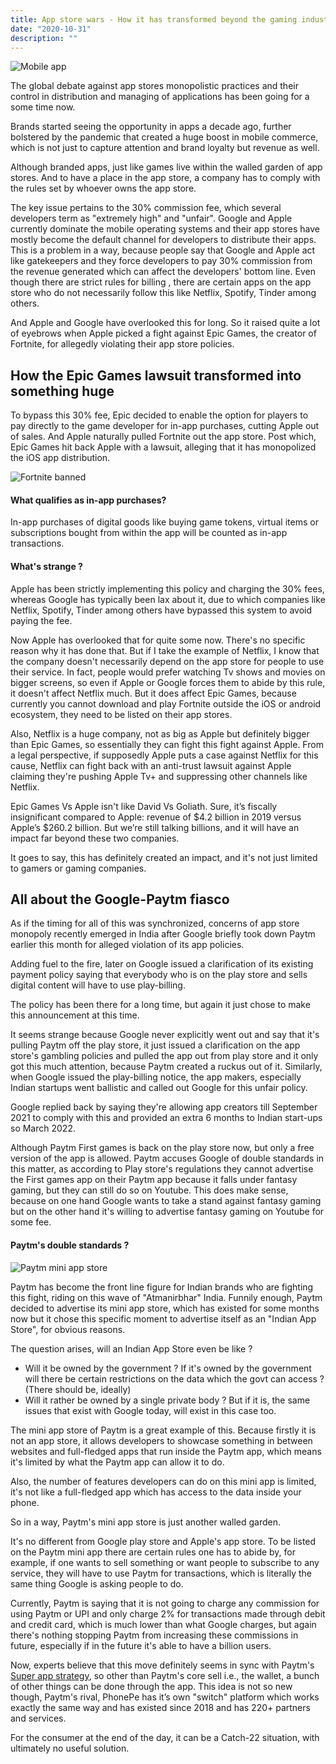 ```yaml
---
title: App store wars - How it has transformed beyond the gaming industry ?
date: "2020-10-31"
description: ""
---
```


![Mobile app](./s1.jpg)

The global debate against app stores monopolistic practices and their control in distribution and managing of applications has been going for a some time now.

Brands started seeing the opportunity in apps a decade ago, further bolstered by the pandemic that created a huge boost in mobile commerce, which is not just to capture attention and brand loyalty but revenue as well.

Although branded apps, just like games live within the walled garden of app stores. And to have a place in the app store, a company has to comply with the rules set by whoever owns the app store.

The key issue pertains to the 30% commission fee, which several developers term as "extremely high" and "unfair". Google and Apple currently dominate the mobile operating systems and their app stores have mostly become the default channel for developers to distribute their apps. This is a problem in a way, because people say that Google and Apple act like gatekeepers and they force developers to pay 30% commission from the revenue generated which can affect the developers' bottom line. Even though there are strict rules for billing , there are certain apps on the app store who do not necessarily follow this like Netflix, Spotify, Tinder among others. 

And Apple and Google have overlooked this for long. So it raised quite a lot of eyebrows when Apple picked a fight against Epic Games, the creator of Fortnite, for allegedly violating their app store policies.

## How the Epic Games lawsuit transformed into something huge

To bypass this 30% fee, Epic decided to enable the option for players to pay directly to the game developer for in-app purchases, cutting Apple out of sales. And Apple naturally pulled Fortnite out the app store. Post which, Epic Games hit back Apple with a lawsuit, alleging that it has monopolized the iOS app distribution.

![Fortnite banned](./s10.jpg)

#### What qualifies as in-app purchases?

In-app purchases of digital goods like buying game tokens, virtual items or subscriptions bought from within the app will be counted as in-app transactions.

#### What's strange ?

Apple has been strictly implementing this policy and charging the 30% fees, whereas Google has typically been lax about it, due to which companies like Netflix, Spotify, Tinder among others have bypassed this system to avoid paying the fee. 

Now Apple has overlooked that for quite some now. There's no specific reason why it has done that. But if I take the example of Netflix, I know that the company doesn't necessarily depend on the app store for people to use their service. In fact, people would prefer watching Tv shows and movies on bigger screens, so even if Apple or Google forces them to abide by this rule, it doesn't affect Netflix much. But it does affect Epic Games, because currently you cannot download and play Fortnite outside the iOS or android ecosystem, they need to be listed on their app stores.

Also, Netflix is a huge company, not as big as Apple but definitely bigger than Epic Games, so essentially they can fight this fight against Apple. From a legal perspective, if supposedly Apple puts a case against Netflix for this cause, Netflix can fight back with an anti-trust lawsuit against Apple claiming they're pushing Apple Tv+ and suppressing other channels like Netflix.

Epic Games Vs Apple isn't like David Vs Goliath. Sure, it’s fiscally insignificant compared to Apple: revenue of $4.2 billion in 2019 versus Apple’s $260.2 billion. But we’re still talking billions, and it will have an impact far beyond these two companies.

It goes to say, this has definitely created an impact, and it's not just limited to gamers or gaming companies.

## All about the Google-Paytm fiasco

As if the timing for all of this was synchronized, concerns of app store monopoly recently emerged in India after Google briefly took down Paytm earlier this month for alleged violation of its app policies. 

Adding fuel to the fire, later on Google issued a clarification of its existing payment policy saying that everybody who is on the play store and sells digital content will have to use play-billing.

The policy has been there for a long time, but again it just chose to make this announcement at this time. 

It seems strange because Google never explicitly went out and say that it's pulling Paytm off the play store, it just issued a clarification on the app store's gambling policies and pulled the app out from play store and it only got this much attention, because Paytm created a ruckus out of it. Similarly, when Google issued the play-billing notice, the app makers, especially Indian startups went ballistic and called out Google for this unfair policy.

Google replied back by saying they're allowing app creators till September 2021 to comply with this and provided an extra 6 months to Indian start-ups so March 2022.

Although Paytm First games is back on the play store now, but only a free version of the app is allowed. Paytm accuses Google of double standards in this matter, as according to Play store's regulations they cannot advertise the First games app on their Paytm app because it falls under fantasy gaming, but they can still do so on Youtube. This does make sense, because on one hand Google wants to take a stand against fantasy gaming but on the other hand it's willing to advertise fantasy gaming on Youtube for some fee.

#### Paytm's double standards ?

![Paytm mini app store](./s11.png)

Paytm has become the front line figure for Indian brands who are fighting this fight, riding on this wave of "Atmanirbhar" India. Funnily enough, Paytm decided to advertise its mini app store, which has existed for some months now but it chose this specific moment to advertise itself as an "Indian App Store", for obvious reasons.

The question arises, will an Indian App Store even be like ?

- Will it be owned by the government ? If it's owned by the government will there be certain restrictions on the data which the govt can access ? (There should be, ideally)
- Will it rather be owned by a single private body ? But if it is, the same issues that exist with Google today, will exist in this case too.

The mini app store of Paytm is a great example of this. Because firstly it is not an app store, it allows developers to showcase something in between websites and full-fledged apps that run inside the Paytm app, which means it's limited by what the Paytm app can allow it to do. 

Also, the number of features developers can do on this mini app is limited, it's not like a full-fledged app which has  access to the data inside your phone. 

So in a way, Paytm's mini app store is just another walled garden. 

It's no different from Google play store and Apple's app store. To be listed on the Paytm mini app there are certain rules one has to abide by, for example, if one wants to sell something or want people to subscribe to any service, they will have to use Paytm for transactions, which is literally the same thing Google is asking people to do.

Currently, Paytm is saying that it is not going to charge any commission for using Paytm or UPI and only charge 2% for transactions made through debit and credit card, which is much lower than what Google charges, but again there's nothing stopping Paytm from increasing these commissions in future, especially if in the future it's able to have a billion users.

Now, experts believe that this move definitely seems in sync with Paytm's [Super app strategy](https://openthemagazine.com/columns/indias-first-superapp-paytm/), so other than Paytm's core sell i.e., the wallet, a bunch of other things can be done through the app. This idea is not so new though, Paytm's rival, PhonePe has it’s own "switch" platform which works exactly the same way and has existed since 2018 and has 220+ partners and services.

For the consumer at the end of the day, it can be a Catch-22 situation, with ultimately no useful solution.